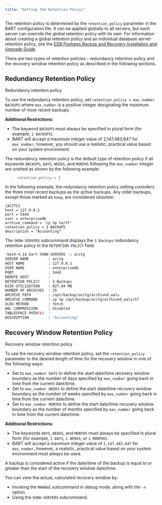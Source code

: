 ```yaml
---
title: "Setting the Retention Policy"
---
```


<div id="setting_the_retention_policy" class="registered_link"></div>


The retention policy is determined by the `retention_policy` parameter in the BART configuration file. It can be applied globally to all servers, but each server can override the global retention policy with its own. For information about creating a global retention policy and an individual database server retention policy, see the [EDB Postgres Backup and Recovery Installation and Upgrade Guide](https://www.enterprisedb.com/edb-docs/).

There are two types of retention policies - redundancy retention policy and the recovery window retention policy as described in the following sections.

<div id="redundancy_retention_policy" class="registered_link"></div>

## Redundancy Retention Policy

<div class="index">

Redundancy retention policy

</div>

To use the redundancy retention policy, set `retention_policy = max_number BACKUPS` where `max_number` is a positive integer designating the maximum number of most recent backups.

**Additional Restrictions:**

  - The keyword `BACKUPS` must always be specified in plural form (for example, `1 BACKUPS`).
  - BART will accept a maximum integer value of 2,147,483,647 for `max_number`; however, you should use a realistic, practical value based on your system environment.

The redundancy retention policy is the default type of retention policy if all keywords `BACKUPS`, `DAYS`, `WEEKS`, and `MONTHS` following the `max_number` integer are omitted as shown by the following example:

> `retention_policy = 3`

In the following example, the redundancy retention policy setting considers the three most recent backups as the active backups. Any older backups, except those marked as `keep`, are considered obsolete:

``` text
[ACCTG]
host = 127.0.0.1
port = 5444
user = enterprisedb
archive_command = 'cp %p %a/%f'
retention_policy = 3 BACKUPS
description = "Accounting"
```

The `SHOW-SERVERS` subcommand displays the `3 Backups` redundancy retention policy in the `RETENTION POLICY` field:

``` bash
-bash-4.1$ bart SHOW-SERVERS -s acctg
SERVER NAME         : acctg
HOST NAME           : 127.0.0.1
USER NAME           : enterprisedb
PORT                : 5444
REMOTE HOST         :
RETENTION POLICY    : 3 Backups
DISK UTILIZATION    : 627.04 MB
NUMBER OF ARCHIVES  : 25
ARCHIVE PATH        : /opt/backup/acctg/archived_wals
ARCHIVE COMMAND     : cp %p /opt/backup/acctg/archived_wals/%f
XLOG METHOD         : fetch
WAL COMPRESSION     : disabled
TABLESPACE PATH(s)  :
DESCRIPTION         : "Accounting"
```

<div id="recovery_window_retention_policy" class="registered_link"></div>

## Recovery Window Retention Policy

<div class="index">

Recovery window retention policy

</div>

To use the recovery window retention policy, set the `retention_policy` parameter to the desired length of time for the recovery window in one of the following ways:

  - Set to `max_number DAYS` to define the start date/time recovery window boundary as the number of days specified by `max_number` going back in time from the current date/time.
  - Set to `max_number WEEKS` to define the start date/time recovery window boundary as the number of weeks specified by `max_number` going back in time from the current date/time.
  - Set to `max_number MONTHS` to define the start date/time recovery window boundary as the number of months specified by `max_number` going back in time from the current date/time.

**Additional Restrictions:**

  - The keywords `DAYS`, `WEEKS`, and `MONTHS` must always be specified in plural form (for example, `1 DAYS`, `1 WEEKS`, or `1 MONTHS`).
  - BART will accept a maximum integer value of `2,147,483,647` for `max_number`, however, a realistic, practical value based on your system environment must always be used.

A backup is considered active if the date/time of the backup is equal to or greater than the start of the recovery window date/time.

You can view the actual, calculated recovery window by:

  - Invoking the `MANAGE` subcommand in debug mode, along with the `-n` option.
  - Using the `SHOW-SERVERS` subcommand.
